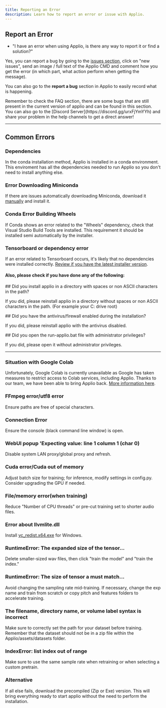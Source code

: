 ```yaml
---
title: Reporting an Error
description: Learn how to report an error or issue with Applio.
---
```



## Report an Error

- "I have an error when using Applio, is there any way to report it or find a solution?"

Yes, you can report a bug by going to the [issues section](https://github.com/IAHispano/Applio/issues), click on "new issues", send an image / full text of the Applio CMD and comment how you get the error (in which part, what action perform when getting the message).

You can also go to the **report a bug** section in Applio to easily record what is happening.

<ImageZoom
  src="/images/report-bug.png"
  alt="Report a bug"
  width={800}
  height={400}
/>

<Callout type="info" className="shadow-xl shadow-blue-500/10">
  Remember to check the FAQ section, there are some bugs that are
  still present in the current version of applio and can be found in this
  section. You can also go to the [Discord
  Server](https://discord.gg/urxFjYmYYh) and share your problem in the help
  channels to get a direct answer!
</Callout>

---

## Common Errors

### Dependencies

In the conda installation method, Applio is installed in a conda environment. This enviroment has all the dependencies needed to run Applio so you don't need to install anything else.

### Error Downloading Miniconda

If there are issues automatically downloading Miniconda, download it [manually](https://repo.anaconda.com/miniconda/Miniconda3-py39_23.9.0-0-Windows-x86_64.exe) and install it.

### Conda Error Building Wheels

If Conda shows an error related to the "Wheels" dependency, check that Visual Studio Build Tools are installed. This requirement it should be installed semi automatically by the installer.

### Tensorboard or dependency error

If an error related to Tensorboard occurs, it's likely that no dependencies were installed correctly. [Review if you have the latest installer version](/applio/getting-started/installation).

#### Also, please check if you have done any of the following:

<Steps>
<Step>
## Did you install applio in a directory with spaces or non ASCII characters in the path?

If you did, please reinstall applio in a directory without spaces or non ASCII characters in the path. (For example your C: drive root)

</Step>
<Step>
## Did you have the antivirus/firewall enabled during the installation?

If you did, please reinstall applio with the antivirus disabled.

</Step>
<Step>
## Did you open the run-applio.bat file with administrator privileges?

If you did, please open it without administrator privileges.

</Step>
</Steps>

---

### Situation with Google Colab

Unfortunately, Google Colab is currently unavailable as Google has taken measures to restrict access to Colab services, including Applio. Thanks to our team, we have been able to bring Applio back. [More information here](/applio/getting-started/other-alternatives).

### FFmpeg error/utf8 error

Ensure paths are free of special characters.

### Connection Error

Ensure the console (black command line window) is open.

### WebUI popup 'Expecting value: line 1 column 1 (char 0)

Disable system LAN proxy/global proxy and refresh.

### Cuda error/Cuda out of memory

Adjust batch size for training; for inference, modify settings in config.py. Consider upgrading the GPU if needed.

### File/memory error(when training)

Reduce "Number of CPU threads" or pre-cut training set to shorter audio files.

### Error about llvmlite.dll

Install [vc_redist.x64.exe](https://aka.ms/vs/17/release/vc_redist.x64.exe) for Windows.

### RuntimeError: The expanded size of the tensor...

Delete smaller-sized wav files, then click "train the model" and "train the index."

### RuntimeError: The size of tensor a must match...

Avoid changing the sampling rate mid-training. If necessary, change the exp name and train from scratch or copy pitch and features folders to accelerate training.

### The filename, directory name, or volume label syntax is incorrect

Make sure to correctly set the path for your dataset before training. Remember that the dataset should not be in a zip file within the Applio/assets/datasets folder.

### IndexError: list index out of range

Make sure to use the same sample rate when retraining or when selecting a custom pretrain.

### Alternative

If all else fails, download the precompiled (Zip or Exe) version. This will bring everything ready to start applio without the need to perform the installation.
